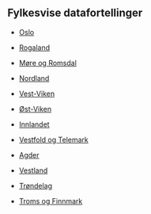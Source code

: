 ::: {.callout-note collapse="true"}
## Fylkesvise datafortellinger

* [Oslo](datafortelling_per_fylke_Oslo.html)

* [Rogaland](datafortelling_per_fylke_Rogaland.html)

* [Møre og Romsdal](datafortelling_per_fylke_Møre_og_Romsdal.html)

* [Nordland](datafortelling_per_fylke_Nordland.html)

* [Vest-Viken](datafortelling_per_fylke_Vest-Viken.html)

* [Øst-Viken](datafortelling_per_fylke_Øst-Viken.html)

* [Innlandet](datafortelling_per_fylke_Innlandet.html)

* [Vestfold og Telemark](datafortelling_per_fylke_Vestfold_og_Telemark.html)

* [Agder](datafortelling_per_fylke_Agder.html)

* [Vestland](datafortelling_per_fylke_Vestland.html)

* [Trøndelag](datafortelling_per_fylke_Trøndelag.html)

* [Troms og Finnmark](datafortelling_per_fylke_Troms_og_Finnmark.html)

:::